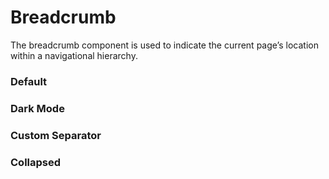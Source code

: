 
<Meta of={BreadcrumbStories} />

# Breadcrumb

The breadcrumb component is used to indicate the current page’s location within a navigational hierarchy.

### Default

<Canvas of={BreadcrumbStories.Default} />

### Dark Mode

<Canvas of={BreadcrumbStories.DarkMode} className="canvas-dark" />

### Custom Separator

<Canvas of={BreadcrumbStories.CustomSeparator} />

### Collapsed

<Canvas of={BreadcrumbStories.Collapsed} />

